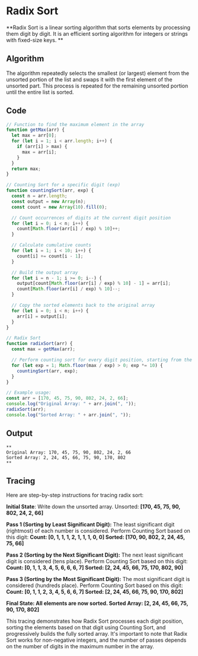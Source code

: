 # Radix Sort

**Radix Sort is a linear sorting algorithm that sorts elements by processing them digit by digit. It is an efficient sorting algorithm for integers or strings with fixed-size keys. **

## Algorithm
The algorithm repeatedly selects the smallest (or largest) element from the unsorted portion of the list and swaps it with the first element of the unsorted part. This process is repeated for the remaining unsorted portion until the entire list is sorted. 

## Code
```js filename="Searching-Algo/rs.js"
// Function to find the maximum element in the array
function getMax(arr) {
  let max = arr[0];
  for (let i = 1; i < arr.length; i++) {
    if (arr[i] > max) {
      max = arr[i];
    }
  }
  return max;
}

// Counting Sort for a specific digit (exp)
function countingSort(arr, exp) {
  const n = arr.length;
  const output = new Array(n);
  const count = new Array(10).fill(0);

  // Count occurrences of digits at the current digit position
  for (let i = 0; i < n; i++) {
    count[Math.floor(arr[i] / exp) % 10]++;
  }

  // Calculate cumulative counts
  for (let i = 1; i < 10; i++) {
    count[i] += count[i - 1];
  }

  // Build the output array
  for (let i = n - 1; i >= 0; i--) {
    output[count[Math.floor(arr[i] / exp) % 10] - 1] = arr[i];
    count[Math.floor(arr[i] / exp) % 10]--;
  }

  // Copy the sorted elements back to the original array
  for (let i = 0; i < n; i++) {
    arr[i] = output[i];
  }
}

// Radix Sort
function radixSort(arr) {
  const max = getMax(arr);

  // Perform counting sort for every digit position, starting from the least significant digit
  for (let exp = 1; Math.floor(max / exp) > 0; exp *= 10) {
    countingSort(arr, exp);
  }
}

// Example usage:
const arr = [170, 45, 75, 90, 802, 24, 2, 66];
console.log("Original Array: " + arr.join(", "));
radixSort(arr);
console.log("Sorted Array: " + arr.join(", "));

```

## Output
```
** 
Original Array: 170, 45, 75, 90, 802, 24, 2, 66
Sorted Array: 2, 24, 45, 66, 75, 90, 170, 802
**
```

## Tracing 
Here are step-by-step instructions for tracing radix sort:

**Initial State**: Write down the unsorted array.
Unsorted: **[170, 45, 75, 90, 802, 24, 2, 66]**

**Pass 1 (Sorting by Least Significant Digit):**
The least significant digit (rightmost) of each number is considered.
Perform Counting Sort based on this digit:
**Count: [0, 1, 1, 1, 2, 1, 1, 1, 0, 0]
Sorted: [170, 90, 802, 2, 24, 45, 75, 66]**

**Pass 2 (Sorting by the Next Significant Digit):**
The next least significant digit is considered (tens place).
Perform Counting Sort based on this digit:
**Count: [0, 1, 1, 3, 4, 5, 6, 6, 6, 7]
Sorted: [2, 24, 45, 66, 75, 170, 802, 90]**

**Pass 3 (Sorting by the Most Significant Digit):**
The most significant digit is considered (hundreds place).
Perform Counting Sort based on this digit:
**Count: [0, 1, 1, 2, 3, 4, 5, 6, 6, 7]
Sorted: [2, 24, 45, 66, 75, 90, 170, 802]**

**Final State: All elements are now sorted.
Sorted Array: [2, 24, 45, 66, 75, 90, 170, 802]**


This tracing demonstrates how Radix Sort processes each digit position, sorting the elements based on that digit using Counting Sort, and progressively builds the fully sorted array. It's important to note that Radix Sort works for non-negative integers, and the number of passes depends on the number of digits in the maximum number in the array.